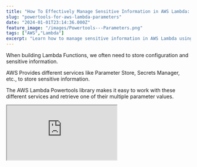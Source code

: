 ```yaml
---
title: "How To Effectively Manage Sensitive Information in AWS Lambda: Powertools Parameters"
slug: "powertools-for-aws-lambda-parameters"
date: "2024-01-01T23:14:36.000Z"
feature_image: "/images/Powertools---Parameters.png"
tags: ["AWS","Lambda"]
excerpt: "Learn how to manage sensitive information in AWS Lambda using Powertools Parameters. This post covers storing configuration and secrets, using AWS services like Parameter Store and Secrets Manager, and integrating with the Lambda Powertools library for .NET."
---
```


When building Lambda Functions, we often need to store configuration and sensitive information.

AWS Provides different services like Parameter Store, Secrets Manager, etc., to store sensitive information.

The AWS Lambda Powertools library makes it easy to work with these different services and retrieve one of their multiple parameter values.

<iframe src="https://www.youtube.com/embed/3Mdbaf4ox78?feature=oembed" />

In this blog post, let’s learn how to get started using the Lambda Powertools Parameters NuGet package, use it when building Lambda Functions, and connect quickly to Parameter Store and Secrets Manager using the library package.

_This article is sponsored by AWS and is part of my_ [_AWS Series_](/blog/tag/aws/)_._

AWS Powertools Parameters Package
---------------------------------

Powertools Parameters utility is available as a NuGet package. To get started using it from the application, install [AWS.Lambda.Powertools.Parameters](https://www.nuget.org/packages?q=AWS.Lambda.Powertools.Parameters) NuGet package.

Once installed, we can use it to integrate with the various AWS Services to manage secrets and configuration.

AWS Lambda & Parameters Store
-----------------------------

AWS Parameter Store is a centralized, secure store for your application configuration.

Parameter Store, a part of AWS Systems Manager, provides secure storage for application configuration and secret data. As parameter values, you can store passwords, database strings, Amazon Machine Image (AMI) IDs, API Keys, etc.

[

AWS Parameter Store For The .NET Developer: How to Easily Get Started

Learn how to get started with AWS Parameter Store and use it from a .NET application to store and retrieve configuration data. Understand how parameters are versioned and how to use labels and hierarchies to manage parameters better. Seamlessly use the built-in .NET Configuration capabilities to loa

![](/images/logo-512x512.png)Rahul NathRahul Pulikkot Nath

![](/images/security_lock.jpg)

](/posts/aws-parameter-store/)

Parameter Store makes decoupling your code from configuration easy and acts as version control for your configuration data.

### Retrieving Secrets From Parameter Store

You can either retrieve one or multiple secrets at a time from the Parameter Store.

The Powertools Parameter utility provides the `ParametersManager.SsmProvider` utility class to interact with the Parameter Store.

        var value = await ParametersManager.SsmProvider.GetAsync("/Value1");
        var multiple = await ParametersManager.SsmProvider
             .GetMultipleAsync("/weather-app/");

Use `GetAsync` method to retrieve one value and the `GetMultipleAsync` method to return multiple values given a key prefix.

In the example about, `value` represents the value of the key '_/Value_', and multiple has all the parameter key values that start with '_/weather-app_'.

### Lambda Permissions for Parameter Store

For the Lambda Function to retrieve values from the Parameter Store, it needs appropriate permissions.

Let's update the IAM permission of our Lambda function and add the below policy to give it permission to retrieve the required keys.

To retrieve one parameter, we need the `ssm:GetParameter` and for multiple `ssm:GetParametersByPath` Action permissions. The below policy provides all actions starting with 'ssm:GetParameter', which is denoted by the '\*' at the end.

    {
      "PolicyName": "OrderApiParametersStorePolicy",
      "PolicyDocument": {
        "Version": "2012-10-17",
        "Statement": [
          {
            "Effect": "Allow",
            "Action": "ssm:GetParameter*",
            "Resource": [
              "arn:aws:ssm:ap-southeast-2:189107071895:parameter/Value1",
              "arn:aws:ssm:ap-southeast-2:189107071895:parameter/weather-app/*"
            ]
          }
        ]
      }
    }

### Transforming Parameter Store Values

The Parameters utility supports transforming of values stored in Parameter Store.

For e.g., the parameter '/my-configuration' is stored as JSON in the Parameter Store.

When retrieving the value, we can use the `WithTransformation` and specify to use JSON Transformation. This allows us to automatically deserialize the configuration to a custom type that we specify (in this case `MyConfiguration`)

    var myConfiguration = await ParametersManager.SsmProvider.WithTransformation(Transformation.Json)
         .GetAsync<MyConfiguration>("/my-configuration");
```csharp
...
public class MyConfiguration
{
```
        public string Secret { get; set; }
        public string Url { get; set; }
    }

The utility also supports [Base64 transformation](https://docs.powertools.aws.dev/lambda/dotnet/utilities/parameters/#transform-values).

AWS Lambda & Secrets Manager
----------------------------

AWS Secrets Manager provides a centralized store to manage your application secrets.

Secrets can be information like passwords, credentials, connection strings, API keys, etc. Secrets Manager helps you protect access to your IT resources and data by enabling you to rotate and manage access to your secrets.

[

How Best To Secure Secrets When Building .NET Applications on AWS

Learn how to get started with using AWS Secrets Manager using a .NET Application. We will learn to connect to Secrets Manager from .NET using the client SDK and retrieve secrets. We will also see how to integrate Secrets Manager into built-in .NET Configuration and seamlessly use secrets from our ap

![](/images/logo-512x512.png)Rahul NathRahul Pulikkot Nath

![](/images/secure-padlock.jpg)

](/posts/aws-secrets-manager/)

### Retrieving Secrets From Secrets Manager

The Parameters utility provides `ParametersManager.SecretsProvider` to retrieve secrets from the Secrets Manager.

Secrets Manager currently supports only retrieving one secret value at a time. Trying to use the `GetMultipleAsync` method will throw an exception at runtime.

    var secret1 = await ParametersManager.SecretsProvider
           .GetAsync("weather-app/secret1");

### Lambda Permissions for Secrets Manager

The Lambda Function requires `secretsmanager:GetSecretValue` permission on the Secret Values to return them successfully.

Let's update the IAM Permission also to include the required permission to retrieve the Secret from Secrets Manager, as shown below.

    {
      "PolicyName": "OrderApiSecretsStorePolicy",
      "PolicyDocument": {
        "Version": "2012-10-17",
        "Statement": [
          {
            "Effect": "Allow",
            "Action": "secretsmanager:GetSecretValue",
            "Resource": [
              "arn:aws:secretsmanager:ap-southeast-2:189107071895:secret:weather-app/secret1*"
            ]
          }
        ]
      }
    }

DynamoDB Provider
-----------------

The Parameters utility also supports using the DynamoDB table as a source of Parameter key values.

You can use the `ParametersManager.DynamoDBProvider` to interact with the configurated DynamoDB table to return key-value pair.

I'll leave that exercise to you to explore and use. You can read more about it [here in the documentation](https://docs.powertools.aws.dev/lambda/dotnet/utilities/parameters/#dynamodb-provider)key-value.

Have a great New Year!